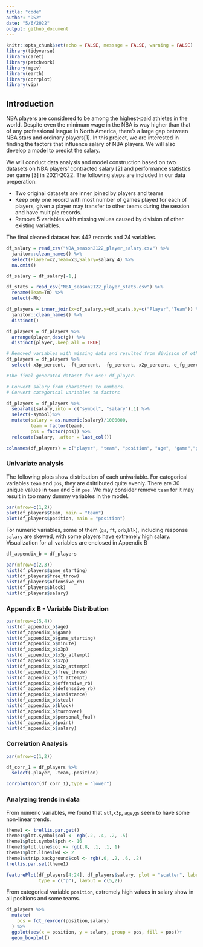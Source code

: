 ```yaml
---
title: "code"
author: "DS2"
date: "5/6/2022"
output: github_document
---
```



```r
knitr::opts_chunk$set(echo = FALSE, message = FALSE, warning = FALSE)
library(tidyverse)
library(caret)
library(patchwork)
library(mgcv)
library(earth)
library(corrplot)
library(vip)

```


## Introduction

NBA players are considered to be among the highest-paid athletes in the world. Despite even the minimum wage in the NBA is way higher than that of any professional league in North America, there's a large gap between NBA stars and ordinary players[1]. In this project, we are interested in finding the factors that influence salary of NBA players. We will also develop a model to predict the salary.

We will conduct data analysis and model construction based on two datasets on NBA players' contracted salary [2] and performance statistics per game [3] in 2021-2022. The following steps are included in our data preperation:

 - Two original datasets are inner joined by players and teams
 - Keep only one record with most number of games played for each of players, given a player may transfer to other teams during the session and have multiple records.
 - Remove 5 variables with missing values caused by division of other existing variables. 

The final cleaned dataset has 442 records and 24 variables. 

```r
df_salary = read_csv("NBA_season2122_player_salary.csv") %>%
  janitor::clean_names() %>%
  select(Player=x2,Team=x3,Salary=salary_4) %>%
  na.omit()

df_salary = df_salary[-1,]

df_stats = read_csv("NBA_season2122_player_stats.csv") %>%
  rename(Team=Tm) %>%
  select(-Rk)

df_players = inner_join(x=df_salary,y=df_stats,by=c("Player","Team")) %>% 
  janitor::clean_names() %>% 
  distinct()

df_players = df_players %>% 
  arrange(player,desc(g)) %>% 
  distinct(player,.keep_all = TRUE)

# Removed variables with missing data and resulted from division of other variables
df_players = df_players %>% 
  select(-x3p_percent, -ft_percent, -fg_percent,-x2p_percent,-e_fg_percent)

#The final generated dataset for use: df_player.
```


```r
# Convert salary from characters to numbers.
# Convert categorical variables to factors

df_players = df_players %>% 
  separate(salary,into = c("symbol", "salary"),1) %>% 
  select(-symbol)%>% 
  mutate(salary = as.numeric(salary)/1000000,
         team = factor(team),
         pos = factor(pos)) %>% 
  relocate(salary, .after = last_col())

colnames(df_players) = c("player", "team", "position", "age", "game","game_starting" ,"minute","field_goal", "fg_attempt", "x3p", "x3p_attempt" ,"x2p", "x2p_attempt",   "free_throw",   "ft_attempt", "offensive_rb", "defenssive_rb",  "total_rb" ,   "assistance" ,   "steal" , "block",    "turnover",  "personal_foul", "point", "salary")

```


\newpage

### Univariate analysis

The following plots show distribution of each univariable. For categorical variables `team` and `pos`, they are dsitributed quite evenly. There are 30 unique values in `team` and 5 in `pos`. We may consider remove `team` for it may result in too many dummy variables in the model.

```r
par(mfrow=c(1,2))
plot(df_players$team, main = "team")
plot(df_players$position, main = "position")
```

For numeric variables, some of them (`gs`, `ft`, `orb`,`blk`), including response `salary` are skewed, with some players have extremely high salary. Visualization for all variables are enclosed in Appendix B


```r

df_appendix_b = df_players

par(mfrow=c(2,3))
hist(df_players$game_starting)
hist(df_players$free_throw)
hist(df_players$offensive_rb)
hist(df_players$block)
hist(df_players$salary)
```


### Appendix B - Variable Distribution

```r
par(mfrow=c(5,4))
hist(df_appendix_b$age)
hist(df_appendix_b$game)
hist(df_appendix_b$game_starting)
hist(df_appendix_b$minute)
hist(df_appendix_b$x3p)
hist(df_appendix_b$x3p_attempt)
hist(df_appendix_b$x2p)
hist(df_appendix_b$x2p_attempt)
hist(df_appendix_b$free_throw)
hist(df_appendix_b$ft_attempt)
hist(df_appendix_b$offensive_rb)
hist(df_appendix_b$defenssive_rb)
hist(df_appendix_b$assistance)
hist(df_appendix_b$steal)
hist(df_appendix_b$block)
hist(df_appendix_b$turnover)
hist(df_appendix_b$personal_foul)
hist(df_appendix_b$point)
hist(df_appendix_b$salary)
```

\newpage

### Correlation Analysis

```r
par(mfrow=c(1,2))

df_corr_1 = df_players %>% 
  select(-player, -team,-position)

corrplot(cor(df_corr_1),type = "lower")

```


\newpage

### Analyzing trends in data

From numeric variables, we found that `stl`,`x3p`, `age`,`gs` seem to have some non-linear trends.

```r
theme1 <- trellis.par.get()
theme1$plot.symbol$col <- rgb(.2, .4, .2, .5)
theme1$plot.symbol$pch <- 16
theme1$plot.line$col <- rgb(.8, .1, .1, 1)
theme1$plot.line$lwd <- 2
theme1$strip.background$col <- rgb(.0, .2, .6, .2)
trellis.par.set(theme1)

featurePlot(df_players[4:24], df_players$salary, plot = "scatter", labels = c("","Y"),
            type = c("p"), layout = c(5,2))
```

From categorical variable `position`, extremely high values in salary show in all positions and some teams.

```r
df_players %>% 
  mutate(
    pos = fct_reorder(position,salary)
  ) %>% 
  ggplot(aes(x = position, y = salary, group = pos, fill = pos))+
  geom_boxplot()

```


